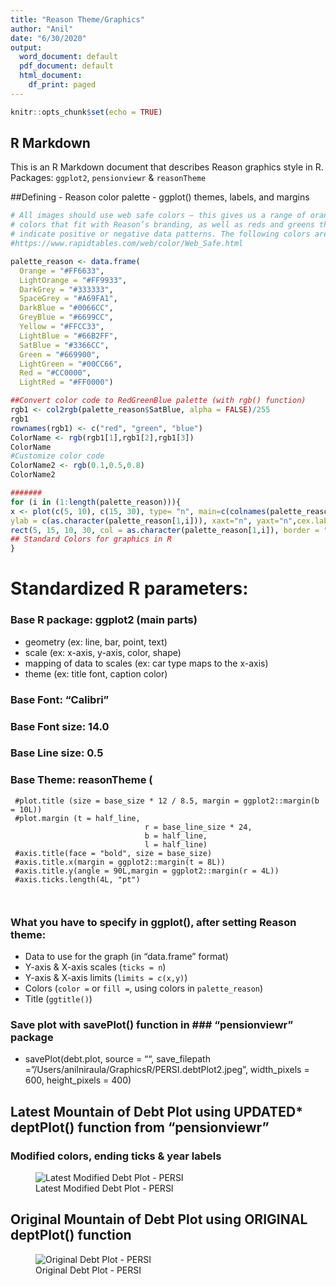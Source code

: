 ```yaml
---
title: "Reason Theme/Graphics"
author: "Anil"
date: "6/30/2020"
output:
  word_document: default
  pdf_document: default
  html_document:
    df_print: paged
---
```


```r
knitr::opts_chunk$set(echo = TRUE)
```

## R Markdown

This is an R Markdown document that describes Reason graphics style in R.
Packages: `ggplot2`, `pensionviewr` & `reasonTheme`

##Defining
- Reason color palette 
- ggplot() themes, labels, and margins

```r

# All images should use web safe colors — this gives us a range of orange and blue
# colors that fit with Reason’s branding, as well as reds and greens that we can use to
# indicate positive or negative data patterns. The following colors are most suitable:
#https://www.rapidtables.com/web/color/Web_Safe.html

palette_reason <- data.frame(
  Orange = "#FF6633", 
  LightOrange = "#FF9933",
  DarkGrey = "#333333", 
  SpaceGrey = "#A69FA1",
  DarkBlue = "#0066CC",
  GreyBlue = "#6699CC", 
  Yellow = "#FFCC33", 
  LightBlue = "#66B2FF", 
  SatBlue = "#3366CC", 
  Green = "#669900",
  LightGreen = "#00CC66",
  Red = "#CC0000",
  LightRed = "#FF0000")

##Convert color code to RedGreenBlue palette (with rgb() function)
rgb1 <- col2rgb(palette_reason$SatBlue, alpha = FALSE)/255
rgb1
rownames(rgb1) <- c("red", "green", "blue")
ColorName <- rgb(rgb1[1],rgb1[2],rgb1[3])
ColorName
#Customize color code
ColorName2 <- rgb(0.1,0.5,0.8)
ColorName2

#######
for (i in (1:length(palette_reason))){
x <- plot(c(5, 10), c(15, 30), type= "n", main=c(colnames(palette_reason[i])), xlab = "", 
ylab = c(as.character(palette_reason[1,i])), xaxt="n", yaxt="n",cex.lab=1.5, cex.main=2)
rect(5, 15, 10, 30, col = as.character(palette_reason[1,i]), border = "transparent")
## Standard Colors for graphics in R
}
```

# Standardized R parameters:

### Base R package: ggplot2 (main parts)
- geometry (ex: line, bar, point, text)
- scale (ex: x-axis, y-axis, color, shape)
- mapping of data to scales (ex: car type maps to the x-axis)
- theme (ex: title font, caption color)

### Base Font: "Calibri"
### Base Font size: 14.0
### Base Line size: 0.5
### Base Theme: reasonTheme (
     #plot.title (size = base_size * 12 / 8.5, margin = ggplot2::margin(b = 10L))
     #plot.margin (t = half_line,
                                  r = base_line_size * 24,
                                  b = half_line,
                                  l = half_line)
     #axis.title(face = "bold", size = base_size)
     #axis.title.x(margin = ggplot2::margin(t = 8L))
     #axis.title.y(angle = 90L,margin = ggplot2::margin(r = 4L))
     #axis.ticks.length(4L, "pt")
      
                    
### What you have to specify in ggplot(), after setting Reason theme: 
 - Data to use for the graph (in "data.frame" format)
 - Y-axis & X-axis scales (`ticks = n`)
 - Y-axis & X-axis limits (`limits = c(x,y)`)
 - Colors (`color =` or `fill =`, using colors in `palette_reason`)
 - Title (`ggtitle()`)

### Save plot with savePlot() function in ### "pensionviewr" package
 - savePlot(debt.plot, source = "", save_filepath = "/Users/anilniraula/GraphicsR/PERSI.debtPlot2.jpeg",
         width_pixels = 600, height_pixels = 400)


## Latest Mountain of Debt Plot using UPDATED* deptPlot() function from "pensionviewr"
### Modified colors, ending ticks & year labels
  ![Latest Modified Debt Plot - PERSI](graphs/PERSI.debptPlot2.jpeg)

## Original Mountain of Debt Plot using ORIGINAL deptPlot() function
  ![Original Debt Plot - PERSI](graphs/DebtPlot.Orig.jpeg)
  
  
```r
```